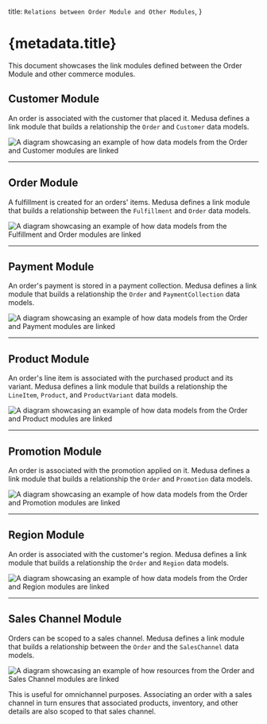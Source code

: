   title: `Relations between Order Module and Other Modules`,
}

# {metadata.title}

This document showcases the link modules defined between the Order Module and other commerce modules.

## Customer Module

An order is associated with the customer that placed it. Medusa defines a link module that builds a relationship the `Order` and `Customer` data models.

![A diagram showcasing an example of how data models from the Order and Customer modules are linked](https://res.cloudinary.com/dza7lstvk/image/upload/v1716555220/Medusa%20Resources/order-customer_lazrqz.jpg)

---

## Order Module

A fulfillment is created for an orders' items. Medusa defines a link module that builds a relationship between the `Fulfillment` and `Order` data models.

![A diagram showcasing an example of how data models from the Fulfillment and Order modules are linked](https://res.cloudinary.com/dza7lstvk/image/upload/v1716549903/Medusa%20Resources/order-fulfillment_h0vlps.jpg)

---

## Payment Module

An order's payment is stored in a payment collection. Medusa defines a link module that builds a relationship the `Order` and `PaymentCollection` data models.

![A diagram showcasing an example of how data models from the Order and Payment modules are linked](https://res.cloudinary.com/dza7lstvk/image/upload/v1716554726/Medusa%20Resources/order-payment_ubdwok.jpg)

---

## Product Module

An order's line item is associated with the purchased product and its variant. Medusa defines a link module that builds a relationship the `LineItem`, `Product`, and `ProductVariant` data models.

![A diagram showcasing an example of how data models from the Order and Product modules are linked](https://res.cloudinary.com/dza7lstvk/image/upload/v1716556100/Medusa%20Resources/order-product_l6ylte.jpg)

---

## Promotion Module

An order is associated with the promotion applied on it. Medusa defines a link module that builds a relationship the `Order` and `Promotion` data models.

![A diagram showcasing an example of how data models from the Order and Promotion modules are linked](https://res.cloudinary.com/dza7lstvk/image/upload/v1716555015/Medusa%20Resources/order-promotion_dgjzzd.jpg)

---

## Region Module

An order is associated with the customer's region. Medusa defines a link module that builds a relationship the `Order` and `Region` data models.

![A diagram showcasing an example of how data models from the Order and Region modules are linked](https://res.cloudinary.com/dza7lstvk/image/upload/v1716555119/Medusa%20Resources/order-region_ihkp2u.jpg)

---

## Sales Channel Module

Orders can be scoped to a sales channel. Medusa defines a link module that builds a relationship between the `Order` and the `SalesChannel` data models.

![A diagram showcasing an example of how resources from the Order and Sales Channel modules are linked](https://res.cloudinary.com/dza7lstvk/image/upload/v1712315409/Medusa%20Resources/order-sales-channel_dy72gx.jpg)

This is useful for omnichannel purposes. Associating an order with a sales channel in turn ensures that associated products, inventory, and other details are also scoped to that sales channel.
